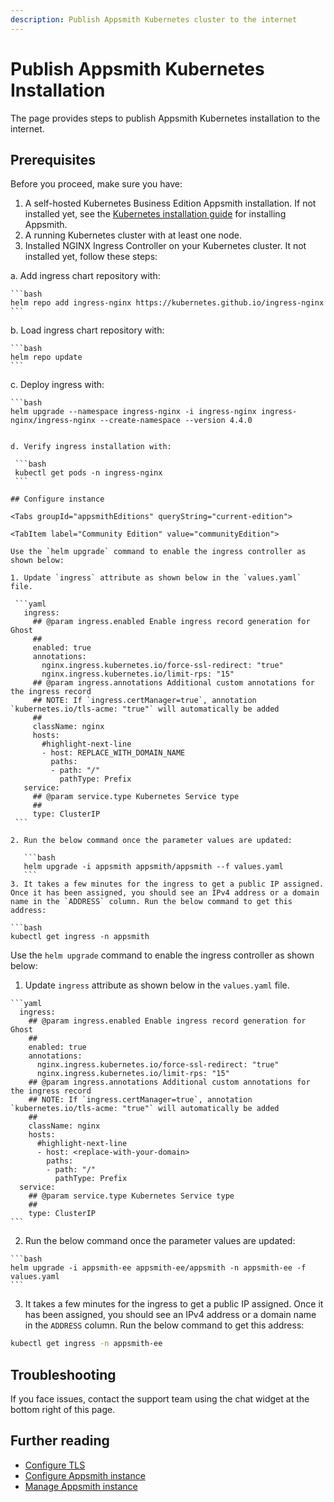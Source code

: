 ```yaml
---
description: Publish Appsmith Kubernetes cluster to the internet
---
```


# Publish Appsmith Kubernetes Installation
The page provides steps to publish Appsmith Kubernetes installation to the internet.

## Prerequisites
Before you proceed, make sure you have:
1. A self-hosted Kubernetes Business Edition Appsmith installation. If not installed yet, see the [Kubernetes installation guide](/getting-started/setup/installation-guides/kubernetes) for installing Appsmith.
2. A running Kubernetes cluster with at least one node.
3. Installed NGINX Ingress Controller on your Kubernetes cluster. It not installed yet, follow these steps:

  a. Add ingress chart repository with:

    ```bash
    helm repo add ingress-nginx https://kubernetes.github.io/ingress-nginx
    ```

  b. Load ingress chart repository with:

    ```bash
    helm repo update
    ```
  c. Deploy ingress with:

    ```bash
    helm upgrade --namespace ingress-nginx -i ingress-nginx ingress-nginx/ingress-nginx --create-namespace --version 4.4.0
   ```

  d. Verify ingress installation with:

    ```bash
    kubectl get pods -n ingress-nginx
    ``` 

## Configure instance

<Tabs groupId="appsmithEditions" queryString="current-edition">

<TabItem label="Community Edition" value="communityEdition"> 

Use the `helm upgrade` command to enable the ingress controller as shown below:
  
 1. Update `ingress` attribute as shown below in the `values.yaml` file.

    ```yaml 
      ingress:
        ## @param ingress.enabled Enable ingress record generation for Ghost
        ##
        enabled: true
        annotations:
          nginx.ingress.kubernetes.io/force-ssl-redirect: "true"
          nginx.ingress.kubernetes.io/limit-rps: "15"
        ## @param ingress.annotations Additional custom annotations for the ingress record
        ## NOTE: If `ingress.certManager=true`, annotation `kubernetes.io/tls-acme: "true"` will automatically be added
        ##
        className: nginx
        hosts:
          #highlight-next-line
          - host: REPLACE_WITH_DOMAIN_NAME
            paths:
            - path: "/"
              pathType: Prefix
      service:
        ## @param service.type Kubernetes Service type
        ##
        type: ClusterIP
    ```

  2. Run the below command once the parameter values are updated:

      ```bash 
      helm upgrade -i appsmith appsmith/appsmith --f values.yaml
      ```
  3. It takes a few minutes for the ingress to get a public IP assigned. Once it has been assigned, you should see an IPv4 address or a domain name in the `ADDRESS` column. Run the below command to get this address:

  ```bash
  kubectl get ingress -n appsmith
  ```

</TabItem>
 <TabItem label="Business Edition" value="businessEdition">

 Use the `helm upgrade` command to enable the ingress controller as shown below:
  
  1. Update `ingress` attribute as shown below in the `values.yaml` file.

    ```yaml 
      ingress:
        ## @param ingress.enabled Enable ingress record generation for Ghost
        ##
        enabled: true
        annotations:
          nginx.ingress.kubernetes.io/force-ssl-redirect: "true"
          nginx.ingress.kubernetes.io/limit-rps: "15"
        ## @param ingress.annotations Additional custom annotations for the ingress record
        ## NOTE: If `ingress.certManager=true`, annotation `kubernetes.io/tls-acme: "true"` will automatically be added
        ##
        className: nginx
        hosts:
          #highlight-next-line
          - host: <replace-with-your-domain>
            paths:
            - path: "/"
              pathType: Prefix
      service:
        ## @param service.type Kubernetes Service type
        ##
        type: ClusterIP
    ```
    
  2. Run the below command once the parameter values are updated:

    ```bash 
    helm upgrade -i appsmith-ee appsmith-ee/appsmith -n appsmith-ee -f values.yaml
    ```

  3. It takes a few minutes for the ingress to get a public IP assigned. Once it has been assigned, you should see an IPv4 address or a domain name in the `ADDRESS` column. Run the below command to get this address:

  ```bash
  kubectl get ingress -n appsmith-ee
  ```

</TabItem>
</Tabs>
  

## Troubleshooting

If you face issues, contact the support team using the chat widget at the bottom right of this page.

## Further reading
* [Configure TLS](/getting-started/setup/instance-configuration/custom-domain/configure-tls)
* [Configure Appsmith instance](/getting-started/setup/instance-configuration#configure-helm-installations)
* [Manage Appsmith instance](/getting-started/setup/instance-management/)